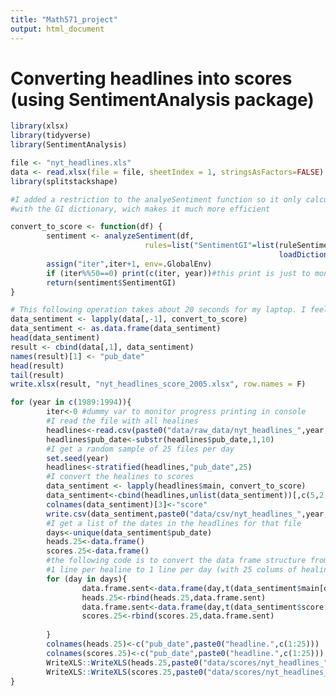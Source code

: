 ```yaml
---
title: "Math571_project"
output: html_document
---
```


# Converting headlines into scores (using SentimentAnalysis package)
```r
library(xlsx)
library(tidyverse)
library(SentimentAnalysis)

file <- "nyt_headlines.xls"
data <- read.xlsx(file = file, sheetIndex = 1, stringsAsFactors=FALSE)
library(splitstackshape)

#I added a restriction to the analyeSentiment function so it only calculates
#with the GI dictionary, wich makes it much more efficient

convert_to_score <- function(df) {
        sentiment <- analyzeSentiment(df,
                              rules=list("SentimentGI"=list(ruleSentiment, 
                                                            loadDictionaryGI())))
        assign("iter",iter+1, env=.GlobalEnv)
        if (iter%%50==0) print(c(iter, year))#this print is just to monitor progress
        return(sentiment$SentimentGI)
}

# This following operation takes about 20 seconds for my laptop. I feel like it takes little too long. 
data_sentiment <- lapply(data[,-1], convert_to_score)
data_sentiment <- as.data.frame(data_sentiment)
head(data_sentiment)
result <- cbind(data[,1], data_sentiment)
names(result)[1] <- "pub_date"
head(result)
tail(result)
write.xlsx(result, "nyt_headlines_score_2005.xlsx", row.names = F)

for (year in c(1989:1994)){
        iter<-0 #dummy var to monitor progress printing in console
        #I read the file with all healines
        headlines<-read.csv(paste0("data/raw_data/nyt_headlines_",year,".csv"),stringsAsFactors = F)
        headlines$pub_date<-substr(headlines$pub_date,1,10)
        #I get a random sample of 25 files per day
        set.seed(year)
        headlines<-stratified(headlines,"pub_date",25)
        #I convert the healines to scores
        data_sentiment <- lapply(headlines$main, convert_to_score)
        data_sentiment<-cbind(headlines,unlist(data_sentiment))[,c(5,2,6)]
        colnames(data_sentiment)[3]<-"score"
        write.csv(data_sentiment,paste0("data/csv/nyt_headlines_",year,"_scored.csv"))
        #I get a list of the dates in the headlines for that file 
        days<-unique(data_sentiment$pub_date)
        heads.25<-data.frame()
        scores.25<-data.frame()
        #the following code is to convert the data frame structure from
        #1 line per healine to 1 line per day (with 25 colums of healines/scores)
        for (day in days){
                data.frame.sent<-data.frame(day,t(data_sentiment$main[data_sentiment$pub_date==day]))
                heads.25<-rbind(heads.25,data.frame.sent)
                data.frame.sent<-data.frame(day,t(data_sentiment$score[data_sentiment$pub_date==day]))
                scores.25<-rbind(scores.25,data.frame.sent)
                
        }
        colnames(heads.25)<-c("pub_date",paste0("headline.",c(1:25)))
        colnames(scores.25)<-c("pub_date",paste0("headline.",c(1:25)))
        WriteXLS::WriteXLS(heads.25,paste0("data/scores/nyt_headlines_",year,".xls"))
        WriteXLS::WriteXLS(scores.25,paste0("data/scores/nyt_headlines_",year,"_scored.xls"))
}
```


